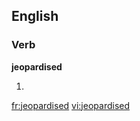 
==English==

===Verb===
'''jeopardised'''

# {{past of|[[jeopardise]]}}

[[fr:jeopardised]]
[[vi:jeopardised]]